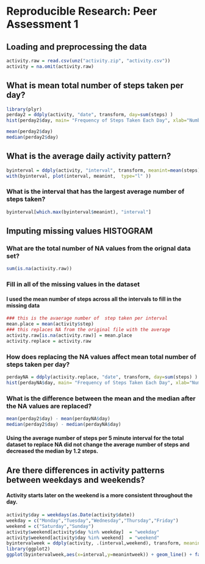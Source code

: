 # Reproducible Research: Peer Assessment 1


## Loading and preprocessing the data 
```r
activity.raw = read.csv(unz("activity.zip", "activity.csv"))
activity = na.omit(activity.raw)
```



## What is mean total number of steps taken per day?
```r
library(plyr)
perday2 = ddply(activity, "date", transform, day=sum(steps) )
hist(perday2$day, main= "Frequency of Steps Taken Each Day", xlab="Number of Steps")
```

```r
mean(perday2$day)
median(perday2$day)
```



## What is the average daily activity pattern?
```r
byinterval = ddply(activity, "interval", transform, meanint=mean(steps))
with(byinterval, plot(interval, meanint,  type="l" ))
```


### What is the interval that has the largest average number of steps taken?
```r
byinterval[which.max(byinterval$meanint), "interval"]
```




## Imputing missing values  HISTOGRAM

### What are the total number of NA values from the orignal data set?
```r
sum(is.na(activity.raw))
```

### Fill in all of the missing values in the dataset
#### I used the mean number of steps across all the intervals to fill in the missing data
```r
### this is the avaerage number of  step taken per interval
mean.place = mean(activity$step)
### this replaces NA from the original file with the average
activity.raw[is.na(activity.raw)] = mean.place
activity.replace = activity.raw
```


### How does replacing the NA values affect mean total number of steps taken per day?
```r
perdayNA = ddply(activity.replace, "date", transform, day=sum(steps) )
hist(perdayNA$day, main= "Frequency of Steps Taken Each Day", xlab="Number of Steps", breaks=11)
```

### What is the difference between the mean and the median after the NA values are replaced?
```r
mean(perday2$day) - mean(perdayNA$day)
median(perday2$day) - median(perdayNA$day)
```

#### Using the average number of steps per 5 minute interval for the total dataset to replace NA did not change the average number of steps and decreased the median by 1.2 steps. 


## Are there differences in activity patterns between weekdays and weekends?
#### Activity starts later on the weekend is a more consistent throughout the day.
```r
activity$day = weekdays(as.Date(activity$date))
weekday = c("Monday","Tuesday","Wednesday","Thursday","Friday")
weekend = c("Saturday","Sunday")
activity$weekend[activity$day %in% weekday]  = "weekday"
activity$weekend[activity$day %in% weekend]  = "weekend"
byintervalweek = ddply(activity, .(interval,weekend), transform, meanintweek=mean(steps))
library(ggplot2)
ggplot(byintervalweek,aes(x=interval,y=meanintweek)) + geom_line() + facet_grid("weekend ~ .")
```

